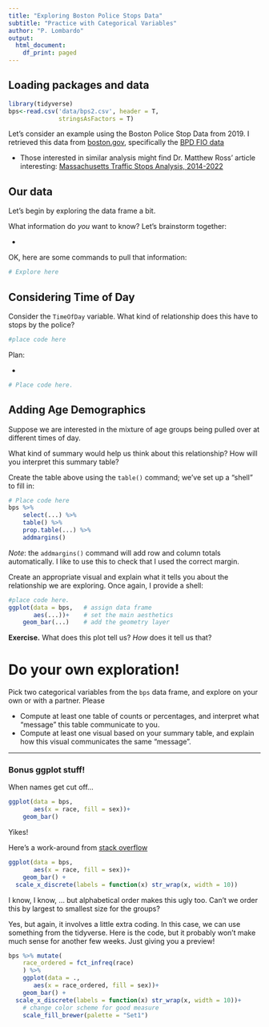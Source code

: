 ```yaml
---
title: "Exploring Boston Police Stops Data"
subtitle: "Practice with Categorical Variables"
author: "P. Lombardo"
output:
  html_document:
    df_print: paged
---
```


## Loading packages and data
```r
library(tidyverse)
bps<-read.csv('data/bps2.csv', header = T,
              stringsAsFactors = T)
```

Let's consider an example using the Boston Police Stop Data from 2019. I retrieved this data from [boston.gov](https://www.boston.gov/civic-engagement/boston-police-accountability-and-transparency-data), specifically the [BPD FIO data](https://data.boston.gov/dataset/boston-police-department-fio)

* Those interested in similar analysis might find Dr. Matthew Ross' article interesting: [Massachusetts Traffic Stops Analysis, 2014-2022](https://impactengines.northeastern.edu/project/mass-trafficstops-2023/)

## Our data

Let's begin by exploring the data frame a bit.

What information do *you* want to know? Let's brainstorm together:

* 

OK, here are some commands to pull that information:

```r
# Explore here
```


## Considering Time of Day
Consider the `TimeOfDay` variable.  What kind of relationship does this have to stops by the police?

```r
#place code here
```


Plan:

* 

```r
# Place code here.
```


## Adding Age Demographics
Suppose we are interested in the mixture of age groups being pulled over at different times of day.

What kind of summary would help us think about this relationship? How will you interpret this summary table?

<answer here>

Create the table above using the `table()` command; we've set up a "shell" to fill in:
```r
# Place code here
bps %>% 
    select(...) %>% 
    table() %>%
    prop.table(...) %>% 
    addmargins()
```

*Note*: the `addmargins()` command will add row and column totals automatically. I like to use this to check that I used the correct margin.

Create an appropriate visual and explain what it tells you about the relationship we are exploring. Once again, I provide a shell:
```r
#place code here.
ggplot(data = bps,   # assign data frame
       aes(...))+    # set the main aesthetics
    geom_bar(...)    # add the geometry layer
```

**Exercise.** What does this plot tell us? *How* does it tell us that?

# Do your own exploration!
Pick two categorical variables from the `bps` data frame, and explore on your own or with a partner.  Please

* Compute at least one table of counts or percentages, and interpret what "message" this table communicate to you.
* Compute at least one visual based on your summary table, and explain how this visual communicates the same "message".


****

### Bonus ggplot stuff!
When names get cut off...
```r
ggplot(data = bps,
       aes(x = race, fill = sex))+
    geom_bar()
```
Yikes!

Here's a work-around from [stack overflow](https://stackoverflow.com/questions/21878974/wrap-long-axis-labels-via-labeller-label-wrap-in-ggplot2) 
```r
ggplot(data = bps,
       aes(x = race, fill = sex))+
    geom_bar() +
  scale_x_discrete(labels = function(x) str_wrap(x, width = 10))
```

I know, I know, ... but alphabetical order makes this ugly too. Can't we order this by largest to smallest size for the groups?

Yes, but again, it involves a little extra coding.  In this case, we can use something from the tidyverse.  Here is the code, but it probably won't make much sense for another few weeks.  Just giving you a preview!
```r
bps %>% mutate(
    race_ordered = fct_infreq(race)
    ) %>%
    ggplot(data = .,
       aes(x = race_ordered, fill = sex))+
    geom_bar() +
  scale_x_discrete(labels = function(x) str_wrap(x, width = 10))+
    # change color scheme for good measure
    scale_fill_brewer(palette = "Set1")
```

